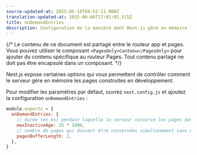 ```yaml
---
source-updated-at: 2025-05-16T04:52:11.000Z
translation-updated-at: 2025-06-06T17:01:02.515Z
title: onDemandEntries
description: Configuration de la manière dont Next.js gère en mémoire les pages créées en développement.
---
```


{/* Le contenu de ce document est partagé entre le routeur app et pages. Vous pouvez utiliser le composant `<PagesOnly>Contenu</PagesOnly>` pour ajouter du contenu spécifique au routeur Pages. Tout contenu partagé ne doit pas être encapsulé dans un composant. */}

Next.js expose certaines options qui vous permettent de contrôler comment le serveur gère en mémoire les pages construites en développement.

Pour modifier les paramètres par défaut, ouvrez `next.config.js` et ajoutez la configuration `onDemandEntries` :

```js filename="next.config.js"
module.exports = {
  onDemandEntries: {
    // durée (en ms) pendant laquelle le serveur conserve les pages dans le tampon
    maxInactiveAge: 25 * 1000,
    // nombre de pages qui doivent être conservées simultanément sans être libérées
    pagesBufferLength: 2,
  },
}
```